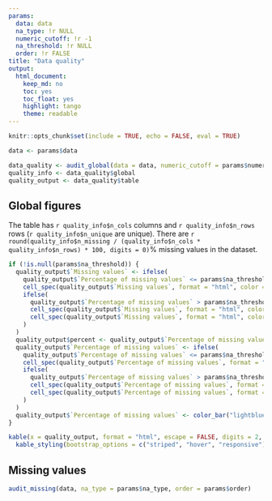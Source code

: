 ```yaml
---
params: 
  data: data
  na_type: !r NULL
  numeric_cutoff: !r -1
  na_threshold: !r NULL
  order: !r FALSE
title: "Data quality"
output:
  html_document:
    keep_md: no
    toc: yes
    toc_float: yes
    highlight: tango
    theme: readable
---
```


```r
knitr::opts_chunk$set(include = TRUE, echo = FALSE, eval = TRUE)
```

```r
data <- params$data
```

```r
data_quality <- audit_global(data = data, numeric_cutoff = params$numeric_cutoff, na_type = params$na_type)
quality_info <- data_quality$global
quality_output <- data_quality$table
```


## Global figures

The table has `r quality_info$n_cols` columns and `r quality_info$n_rows` rows (`r quality_info$n_unique` are unique). There are `r round(quality_info$n_missing / (quality_info$n_cols * quality_info$n_rows) * 100, digits = 0)`% missing values in the dataset.

```r
if (!is.null(params$na_threshold)) {
  quality_output$`Missing values` <- ifelse(
    quality_output$`Percentage of missing values` <= params$na_threshold[1],
    cell_spec(quality_output$`Missing values`, format = "html", color = "green"),
    ifelse(
      quality_output$`Percentage of missing values` > params$na_threshold[2],
      cell_spec(quality_output$`Missing values`, format = "html", color = "red"),
      cell_spec(quality_output$`Missing values`, format = "html", color = "orange")
    )
  )
  quality_output$percent <- quality_output$`Percentage of missing values`
  quality_output$`Percentage of missing values` <- ifelse(
    quality_output$`Percentage of missing values` <= params$na_threshold[1],
    cell_spec(quality_output$`Percentage of missing values`, format = "html", color = "green"),
    ifelse(
      quality_output$`Percentage of missing values` > params$na_threshold[2],
      cell_spec(quality_output$`Percentage of missing values`, format = "html", color = "red"),
      cell_spec(quality_output$`Percentage of missing values`, format = "html", color = "orange")
    )
  )
  quality_output$`Percentage of missing values` <- color_bar("lightblue", fun = function(x) x / 100)(quality_output$percent)
}
```

```r
kable(x = quality_output, format = "html", escape = FALSE, digits = 2, format.args = list(decimal.mark = ".", big.mark = " ")) %>%
  kable_styling(bootstrap_options = c("striped", "hover", "responsive"), full_width = F, position = "center")
```

## Missing values

```r
audit_missing(data, na_type = params$na_type, order = params$order)
```
